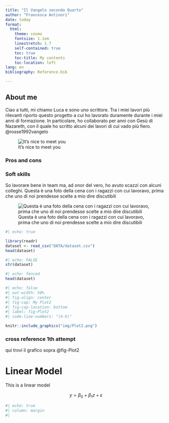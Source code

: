 ```yaml
---
title: "Il Vangelo secondo Quarto"
author: "Francesca Antinori"
date: today
format: 
  html:
    theme: cosmo
    fontsize: 1.1em
    linestretch: 1.7
    self-contained: true  
    toc: true                
    toc-title: My contents   
    toc-location: left       
lang: en
bibliography: Reference.bib

---
```


## About me 

Ciao a tutti, mi chiamo Luca e sono uno scrittore. Tra i miei lavori più rilevanti riporto questo progetto a cui ho lavorato duramente durante i miei anni di formazione. In particolare, ho collaborato per anni con Gesù di Nazareth, con il quale ho scritto alcuni dei lavori di cui vado più fiero. @rosse1992vangelo

![It's nice to meet you](Img/Image1.jpg)

### Pros and cons 

::: {.callout-warning collapse="true"}

### Soft skills

So lavorare bene in team ma, ad onor del vero, ho avuto scazzi con alcuni colleghi. Questa è una foto della cena con i ragazzi con cui lavoravo, prima che uno di noi prendesse scelte a mio dire discutibili

![Questa è una foto della cena con i ragazzi con cui lavoravo, prima che uno di noi prendesse scelte a mio dire discutibili](Img/Image2.jpeg)


:::

```r
#| echo: true

library(readr)
dataset <- read_csv("DATA/dataset.csv")
head(dataset)


```

```r
#| echo: FALSE
str(dataset)

```

```r
#| echo: fenced
head(dataset)

```

```r
#| echo: false
#| out-width: 50%
#| fig-align: center
#| fig-cap: My Plot2
#| fig-cap-location: bottom
#| label: fig-Plot2
#| code-line-numbers: "|4-6|"

knitr::include_graphics("img/Plot2.png")
```





### cross reference 1th attempt 

qui trovi il grafico sopra @fig-Plot2


# Linear Model 

This is a linear model 

$$y = \beta_0 + \beta_1 z + \varepsilon$$
```r
#| echo: true
#| column: margin
#| 
```

